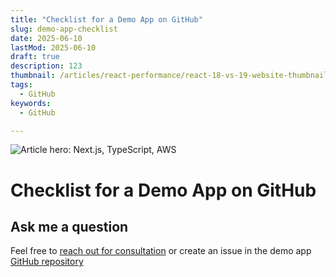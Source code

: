 ```yaml
---
title: "Checklist for a Demo App on GitHub"
slug: demo-app-checklist
date: 2025-06-10
lastMod: 2025-06-10
draft: true
description: 123
thumbnail: /articles/react-performance/react-18-vs-19-website-thumbnail.png
tags:
  - GitHub
keywords:
  - GitHub

---
```


![Article hero: Next.js, TypeScript, AWS](/articles/react-performance/react-18-vs-19-website-thumbnail.png)

# Checklist for a Demo App on GitHub


## Ask me a question

Feel free to [reach out for consultation](/contact) or create an issue in the demo app  [GitHub repository](https://github.com/AlexeyPopovUA/react-performance-examples/issues/new)
